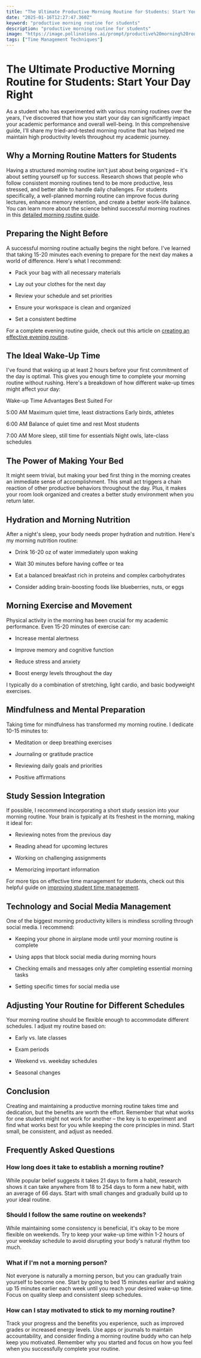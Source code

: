 ```yaml
---
title: "The Ultimate Productive Morning Routine for Students: Start Your Day Right"
date: "2025-01-16T12:27:47.360Z"
keyword: "productive morning routine for students"
description: "productive morning routine for students"
image: "https://image.pollinations.ai/prompt/productive%20morning%20routine%20for%20students%2C%20realistic%20photo%2C%20high%20quality%2C%204k?width=1024&height=1024&nologo=true"
tags: ["Time Management Techniques"]
---
```



# The Ultimate Productive Morning Routine for Students: Start Your Day Right


As a student who has experimented with various morning routines over the years, I've discovered that how you start your day can significantly impact your academic performance and overall well-being. In this comprehensive guide, I'll share my tried-and-tested morning routine that has helped me maintain high productivity levels throughout my academic journey.



## Why a Morning Routine Matters for Students


Having a structured morning routine isn't just about being organized – it's about setting yourself up for success. Research shows that people who follow consistent morning routines tend to be more productive, less stressed, and better able to handle daily challenges. For students specifically, a well-planned morning routine can improve focus during lectures, enhance memory retention, and create a better work-life balance. You can learn more about the science behind successful morning routines in this [detailed morning routine guide](https://productivityprospect.com/blog/morning-routine-checklist-for-success/).



## Preparing the Night Before


A successful morning routine actually begins the night before. I've learned that taking 15-20 minutes each evening to prepare for the next day makes a world of difference. Here's what I recommend:




- Pack your bag with all necessary materials

- Lay out your clothes for the next day

- Review your schedule and set priorities

- Ensure your workspace is clean and organized

- Set a consistent bedtime



For a complete evening routine guide, check out this article on [creating an effective evening routine](https://productivityprospect.com/blog/evening-routine-for-productivity/).



## The Ideal Wake-Up Time


I've found that waking up at least 2 hours before your first commitment of the day is optimal. This gives you enough time to complete your morning routine without rushing. Here's a breakdown of how different wake-up times might affect your day:





Wake-up Time
Advantages
Best Suited For


5:00 AM
Maximum quiet time, least distractions
Early birds, athletes


6:00 AM
Balance of quiet time and rest
Most students


7:00 AM
More sleep, still time for essentials
Night owls, late-class schedules





## The Power of Making Your Bed


It might seem trivial, but making your bed first thing in the morning creates an immediate sense of accomplishment. This small act triggers a chain reaction of other productive behaviors throughout the day. Plus, it makes your room look organized and creates a better study environment when you return later.



## Hydration and Morning Nutrition


After a night's sleep, your body needs proper hydration and nutrition. Here's my morning nutrition routine:




- Drink 16-20 oz of water immediately upon waking

- Wait 30 minutes before having coffee or tea

- Eat a balanced breakfast rich in proteins and complex carbohydrates

- Consider adding brain-boosting foods like blueberries, nuts, or eggs



## Morning Exercise and Movement


Physical activity in the morning has been crucial for my academic performance. Even 15-20 minutes of exercise can:




- Increase mental alertness

- Improve memory and cognitive function

- Reduce stress and anxiety

- Boost energy levels throughout the day



I typically do a combination of stretching, light cardio, and basic bodyweight exercises.



## Mindfulness and Mental Preparation


Taking time for mindfulness has transformed my morning routine. I dedicate 10-15 minutes to:




- Meditation or deep breathing exercises

- Journaling or gratitude practice

- Reviewing daily goals and priorities

- Positive affirmations



## Study Session Integration


If possible, I recommend incorporating a short study session into your morning routine. Your brain is typically at its freshest in the morning, making it ideal for:




- Reviewing notes from the previous day

- Reading ahead for upcoming lectures

- Working on challenging assignments

- Memorizing important information



For more tips on effective time management for students, check out this helpful guide on [improving student time management](https://productivityprospect.com/blog/how-to-improve-time-management-for-students/).



## Technology and Social Media Management


One of the biggest morning productivity killers is mindless scrolling through social media. I recommend:




- Keeping your phone in airplane mode until your morning routine is complete

- Using apps that block social media during morning hours

- Checking emails and messages only after completing essential morning tasks

- Setting specific times for social media use



## Adjusting Your Routine for Different Schedules


Your morning routine should be flexible enough to accommodate different schedules. I adjust my routine based on:




- Early vs. late classes

- Exam periods

- Weekend vs. weekday schedules

- Seasonal changes



## Conclusion


Creating and maintaining a productive morning routine takes time and dedication, but the benefits are worth the effort. Remember that what works for one student might not work for another – the key is to experiment and find what works best for you while keeping the core principles in mind. Start small, be consistent, and adjust as needed.



## Frequently Asked Questions


### How long does it take to establish a morning routine?

While popular belief suggests it takes 21 days to form a habit, research shows it can take anywhere from 18 to 254 days to form a new habit, with an average of 66 days. Start with small changes and gradually build up to your ideal routine.



### Should I follow the same routine on weekends?

While maintaining some consistency is beneficial, it's okay to be more flexible on weekends. Try to keep your wake-up time within 1-2 hours of your weekday schedule to avoid disrupting your body's natural rhythm too much.



### What if I'm not a morning person?

Not everyone is naturally a morning person, but you can gradually train yourself to become one. Start by going to bed 15 minutes earlier and waking up 15 minutes earlier each week until you reach your desired wake-up time. Focus on quality sleep and consistent sleep schedules.



### How can I stay motivated to stick to my morning routine?

Track your progress and the benefits you experience, such as improved grades or increased energy levels. Use apps or journals to maintain accountability, and consider finding a morning routine buddy who can help keep you motivated. Remember why you started and focus on how you feel when you successfully complete your routine.


